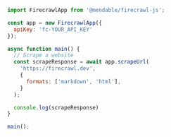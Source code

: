 ```js Node
import FirecrawlApp from '@mendable/firecrawl-js';

const app = new FirecrawlApp({
  apiKey: 'fc-YOUR_API_KEY'
});

async function main() {
  // Scrape a website
  const scrapeResponse = await app.scrapeUrl(
    'https://firecrawl.dev',
    {
      formats: ['markdown', 'html'],
    }
  );

  console.log(scrapeResponse)
}

main();
```
